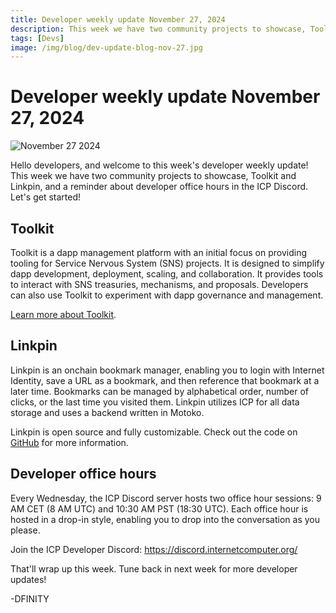 ```yaml
---
title: Developer weekly update November 27, 2024
description: This week we have two community projects to showcase, Toolkit and Linkpin, and a reminder about developer office hours in the ICP Discord.
tags: [Devs]
image: /img/blog/dev-update-blog-nov-27.jpg
---
```


# Developer weekly update November 27, 2024

![November 27 2024](../../static/img/blog/dev-update-blog-nov-27.jpg)

Hello developers, and welcome to this week's developer weekly update! This week we have two community projects to showcase, Toolkit and Linkpin, and a reminder about developer office hours in the ICP Discord. Let's get started!

## Toolkit

Toolkit is a dapp management platform with an initial focus on providing tooling for Service Nervous System (SNS) projects. It is designed to simplify dapp development, deployment, scaling, and collaboration. It provides tools to interact with SNS treasuries, mechanisms, and proposals. Developers can also use Toolkit to experiment with dapp governance and management.

[Learn more about Toolkit](https://docs.ic-toolkit.app/docs/intro).

## Linkpin

Linkpin is an onchain bookmark manager, enabling you to login with Internet Identity, save a URL as a bookmark, and then reference that bookmark at a later time. Bookmarks can be managed by alphabetical order, number of clicks, or the last time you visited them. Linkpin utilizes ICP for all data storage and uses a backend written in Motoko.

Linkpin is open source and fully customizable. Check out the code on [GitHub](https://github.com/tagoso/linkpin) for more information.

## Developer office hours

Every Wednesday, the ICP Discord server hosts two office hour sessions: 9 AM CET (8 AM UTC) and 10:30 AM PST (18:30 UTC). Each office hour is hosted in a drop-in style, enabling you to drop into the conversation as you please.

Join the ICP Developer Discord: https://discord.internetcomputer.org/

That'll wrap up this week. Tune back in next week for more developer updates!

-DFINITY